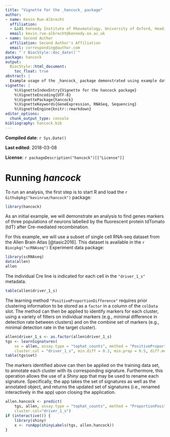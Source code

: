 ```yaml
---
title: "Vignette for the _hancock_ package"
author:
- name: Kevin Rue-Albrecht
  affiliation:
  - &id1 Kennedy Institute of Rheumatology, University of Oxford, Headington, Oxford OX3 7FY, UK.
  email: kevin.rue-albrecht@kennedy.ox.ac.uk
- name: Second Author
  affiliation: Second Author's Affiliation
  email: corresponding@author.com
date: "`r BiocStyle::doc_date()`"
package: hancock
output: 
  BiocStyle::html_document:
    toc_float: true
abstract: |
  Example usage of the _hancock_ package demonstrated using example data sets.
vignette: |
    %\VignetteIndexEntry{Vignette for the hancock package}
    %\VignetteEncoding{UTF-8}
    %\VignettePackage{hancock}
    %\VignetteKeywords{GeneExpression, RNASeq, Sequencing}
    %\VignetteEngine{knitr::rmarkdown}
editor_options: 
  chunk_output_type: console
bibliography: hancock.bib
---
```


**Compiled date**: `r Sys.Date()`

**Last edited**: 2018-03-08

**License**: `r packageDescription("hancock")[["License"]]`

# Running _hancock_

To run an analysis, the first step is to start R and load the `r Githubpkg("kevinrue/hancock")` package:

```r
library(hancock)
```

As an initial example, we will demonstrate an analysis to find genes markers of three populations of neurons labelled by the fluorescent protein tdTomato (tdT) after Cre-mediated recombination.

For this example, we will use a subset of single cell RNA-seq dataset from the Allen Brain Atlas [@tasic2016].
This dataset is available in the `r Biocpkg("scRNAseq")` Experiment data package:

```r
library(scRNAseq)
data(allen)
allen
```

The individual Cre line is indicated for each cell in the `"driver_1_s"` metadata.

```r
table(allen$driver_1_s)
```

The learning method `"PositiveProportionDifference"` requires prior clustering information to be stored as a `factor` in a column of the `colData` slot.
The method can then be applied to identify markers for each cluster, using a variety of filters on individual markers (e.g., minimal difference in detection rate between clusters) and on the combine set of markers (e.g., minimal detection rate in the target cluster).

```r
allen$driver_1_s <- as.factor(allen$driver_1_s)
tgs <- learnSignatures(
    se = allen, assay.type = "tophat_counts", method = "PositiveProportionDifference",
    cluster.col = "driver_1_s", min.diff = 0.3, min.prop = 0.5, diff.method = "min")
table(tgs$set)
```

The markers identified above can then be applied on the training data set, to annotate each cluster with its corresponding signature.
Furthermore, this operation allows the use of a _Shiny_ app that may be used to rename each signature.
Specifically, the app takes the set of signatures as well as the annotated object, and returns the updated set of signatures (i.e., renamed interactively in the app) upon closing the application.

```r
allen.hancock <- predict(
    tgs, allen, assay.type = "tophat_counts", method = "ProportionPositive",
    cluster.col="driver_1_s")
if (interactive()) {
    library(shiny)
    x <- runApp(shinyLabels(tgs, allen.hancock))
}
```
